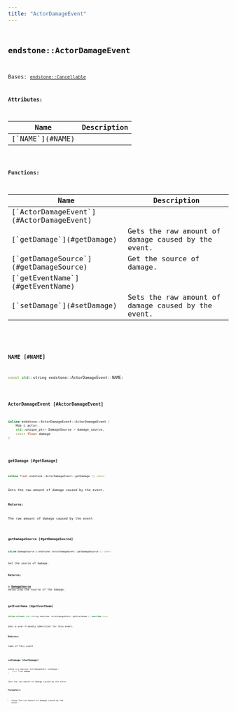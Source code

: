 ```yaml
---
title: "ActorDamageEvent"
---
```


## <code className="doc-symbol doc-symbol-class"/> endstone::ActorDamageEvent

Bases: [`endstone::Cancellable`](classendstone_1_1_cancellable.md)









**Attributes:**

<table>
<thead>
   <tr>
      <th>Name</th>
      <th>Description</th>
   </tr>
</thead>
<tbody>
<tr key="classendstone_1_1_actor_damage_event_1a319f71e214cfbb92d77667fc03583b2a">
    <td>[`NAME`](#NAME)</td>
    <td></td>
</tr>
</tbody>
</table>






**Functions:**

<table>
<thead>
   <tr>
      <th>Name</th>
      <th>Description</th>
   </tr>
</thead>
<tbody>
<tr key="classendstone_1_1_actor_damage_event_1a663583a9e7ec44a0b01a04dce342296f">
    <td>[`ActorDamageEvent`](#ActorDamageEvent)</td>
    <td></td>
</tr>
<tr key="classendstone_1_1_actor_damage_event_1a44564e018ef4caa37965500a468026e6">
    <td>[`getDamage`](#getDamage)</td>
    <td>Gets the raw amount of damage caused by the event.</td>
</tr>
<tr key="classendstone_1_1_actor_damage_event_1a538c8cedc5f6f72088aaf4351d9e32f4">
    <td>[`getDamageSource`](#getDamageSource)</td>
    <td>Get the source of damage.</td>
</tr>
<tr key="classendstone_1_1_actor_damage_event_1adc39392f2370363313d09e4dde688e08">
    <td>[`getEventName`](#getEventName)</td>
    <td></td>
</tr>
<tr key="classendstone_1_1_actor_damage_event_1a077458e25c7329f2cb4c02a2b0ed0bde">
    <td>[`setDamage`](#setDamage)</td>
    <td>Sets the raw amount of damage caused by the event.</td>
</tr>
</tbody>
</table>

### <code className="doc-symbol doc-symbol-variable"/> NAME [#NAME]

```cpp
const std::string endstone::ActorDamageEvent::NAME;
```
### <code className="doc-symbol doc-symbol-function"/> ActorDamageEvent [#ActorDamageEvent]

```cpp
inline endstone::ActorDamageEvent::ActorDamageEvent (
    Mob & actor,
    std::unique_ptr< DamageSource > damage_source,
    const float damage
) 
```
### <code className="doc-symbol doc-symbol-function"/> getDamage [#getDamage]

```cpp
inline float endstone::ActorDamageEvent::getDamage () const
```

Gets the raw amount of damage caused by the event.





**Returns:**

The raw amount of damage caused by the event 





        
### <code className="doc-symbol doc-symbol-function"/> getDamageSource [#getDamageSource]

```cpp
inline DamageSource & endstone::ActorDamageEvent::getDamageSource () const
```

Get the source of damage.





**Returns:**

a [**DamageSource**](classendstone_1_1_damage_source.md) detailing the source of the damage. 





        
### <code className="doc-symbol doc-symbol-function"/> getEventName [#getEventName]

```cpp
inline virtual std::string endstone::ActorDamageEvent::getEventName () override const
```


Gets a user-friendly identifier for this event.




**Returns:**

name of this event 





        
### <code className="doc-symbol doc-symbol-function"/> setDamage [#setDamage]

```cpp
inline void endstone::ActorDamageEvent::setDamage (
    const float damage
) 
```

Sets the raw amount of damage caused by the event.





**Parameters:**


* `damage` The raw amount of damage caused by the event 




        